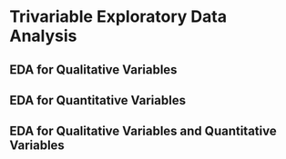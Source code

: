 # Trivariable Exploratory Data Analysis

## EDA for Qualitative Variables

## EDA for Quantitative Variables

## EDA for Qualitative Variables and Quantitative Variables